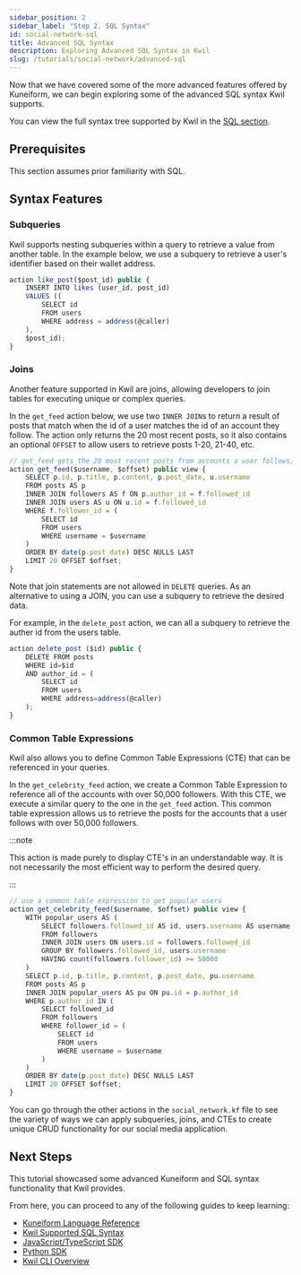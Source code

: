 ```yaml
---
sidebar_position: 2
sidebar_label: "Step 2. SQL Syntax"
id: social-network-sql
title: Advanced SQL Syntax
description: Exploring Advanced SQL Syntax in Kwil
slug: /tutorials/social-network/advanced-sql
---
```

Now that we have covered some of the more advanced features offered by Kuneiform, we can begin exploring some of the advanced SQL syntax Kwil supports.

You can view the full syntax tree supported by Kwil in the [SQL section](/docs/category/sql-as-understood-by-kwil).

## Prerequisites

This section assumes prior familiarity with SQL.

## Syntax Features

### Subqueries

Kwil supports nesting subqueries within a query to retrieve a value from another table. In the example below, we use a subquery to retrieve a user's identifier based on their wallet address.

```typescript title="social_network.kf"
action like_post($post_id) public {
    INSERT INTO likes (user_id, post_id)
    VALUES ((
        SELECT id
        FROM users
        WHERE address = address(@caller)
    ),
    $post_id);
}
```

### Joins

Another feature supported in Kwil are joins, allowing developers to join tables for executing unique or complex queries.

In the `get_feed` action below, we use two `INNER JOIN`s to return a result of posts that match when the id of a user matches the id of an account they follow. The action only returns the 20 most recent posts, so it also contains an optional `OFFSET` to allow users to retrieve posts 1-20, 21-40, etc.

```typescript title="social_network.kf"
// get_feed gets the 20 most recent posts from accounts a user follows, and takes an offset to specify where the counting should begin
action get_feed($username, $offset) public view {
    SELECT p.id, p.title, p.content, p.post_date, u.username
    FROM posts AS p
    INNER JOIN followers AS f ON p.author_id = f.followed_id
    INNER JOIN users AS u ON u.id = f.followed_id
    WHERE f.follower_id = (
        SELECT id
        FROM users
        WHERE username = $username
    )
    ORDER BY date(p.post_date) DESC NULLS LAST
    LIMIT 20 OFFSET $offset;
}
```

Note that join statements are not allowed in `DELETE` queries. As an alternative to using a JOIN, you can use a subquery to retrieve the desired data.

For example, in the `delete_post` action, we can all a subquery to retrieve the auther id from the users table.

```typescript title="social_network.kf"
action delete_post ($id) public {
    DELETE FROM posts
    WHERE id=$id
    AND author_id = (
        SELECT id
        FROM users
        WHERE address=address(@caller)
    );
}
```

### Common Table Expressions

Kwil also allows you to define Common Table Expressions (CTE) that can be referenced in your queries.

In the `get_celebrity_feed` action, we create a Common Table Expression to reference all of the accounts with over 50,000 followers. With this CTE, we execute a similar query to the one in the `get_feed` action. This common table expression allows us to retrieve the posts for the accounts that a user follows with over 50,000 followers.

:::note

This action is made purely to display CTE's in an understandable way. It is not necessarily the most efficient way to perform the desired query.

:::

```typescript title="social_network.kf"
// use a common table expression to get popular users
action get_celebrity_feed($username, $offset) public view {
    WITH popular_users AS (
        SELECT followers.followed_id AS id, users.username AS username
        FROM followers
        INNER JOIN users ON users.id = followers.followed_id
        GROUP BY followers.followed_id, users.username
        HAVING count(followers.follower_id) >= 50000
    )
    SELECT p.id, p.title, p.content, p.post_date, pu.username
    FROM posts AS p
    INNER JOIN popular_users AS pu ON pu.id = p.author_id
    WHERE p.author_id IN (
        SELECT followed_id
        FROM followers
        WHERE follower_id = (
            SELECT id
            FROM users
            WHERE username = $username
        )
    )
    ORDER BY date(p.post_date) DESC NULLS LAST
    LIMIT 20 OFFSET $offset;
}
```

You can go through the other actions in the `social_network.kf` file to see the variety of ways we can apply subqueries, joins, and CTEs to create unique CRUD functionality for our social media application.

## Next Steps

This tutorial showcased some advanced Kuneiform and SQL syntax functionality that Kwil provides.

From here, you can proceed to any of the following guides to keep learning:

- [Kuneiform Language Reference](/docs/kuneiform/introduction)
- [Kwil Supported SQL Syntax](/docs/category/sql-as-understood-by-kwil)
- [JavaScript/TypeScript SDK](/docs/sdks/js-ts/overview)
- [Python SDK](/docs/sdks/python/overview)
- [Kwil CLI Overview](/docs/kwil-cli)